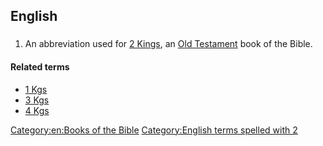 ==English==

==={{abbreviation}}===
{{infl|en|abbreviation}}

# {{biblical}} An abbreviation used for [[2 Kings]], an [[Old Testament]] book of the Bible.

====Related terms====
*[[1 Kgs]]
*[[3 Kgs]]
*[[4 Kgs]]

[[Category:en:Books of the Bible]]
[[Category:English terms spelled with 2]]